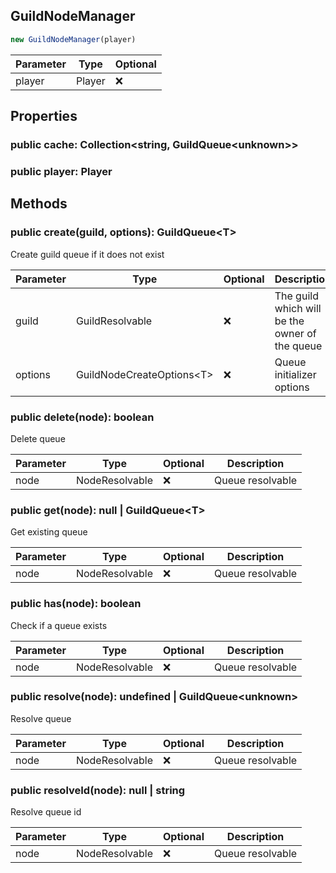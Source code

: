 ## GuildNodeManager


```typescript
new GuildNodeManager(player)
```
| Parameter | Type | Optional |
| ----------- | ----------- | ----------- |
| player | Player | ❌ |


## Properties
### public cache: Collection\<string, GuildQueue\<unknown>>

### public player: Player


## Methods
### public create(guild, options): GuildQueue\<T>
Create guild queue if it does not exist



| Parameter | Type | Optional | Description |
| ----------- | ----------- | ----------- | ----------- |
| guild | GuildResolvable | ❌ | The guild which will be the owner of the queue |
| options | GuildNodeCreateOptions\<T> | ❌ | Queue initializer options |
### public delete(node): boolean
Delete queue



| Parameter | Type | Optional | Description |
| ----------- | ----------- | ----------- | ----------- |
| node | NodeResolvable | ❌ | Queue resolvable |
### public get(node): null \| GuildQueue\<T>
Get existing queue



| Parameter | Type | Optional | Description |
| ----------- | ----------- | ----------- | ----------- |
| node | NodeResolvable | ❌ | Queue resolvable |
### public has(node): boolean
Check if a queue exists



| Parameter | Type | Optional | Description |
| ----------- | ----------- | ----------- | ----------- |
| node | NodeResolvable | ❌ | Queue resolvable |
### public resolve(node): undefined \| GuildQueue\<unknown>
Resolve queue



| Parameter | Type | Optional | Description |
| ----------- | ----------- | ----------- | ----------- |
| node | NodeResolvable | ❌ | Queue resolvable |
### public resolveId(node): null \| string
Resolve queue id



| Parameter | Type | Optional | Description |
| ----------- | ----------- | ----------- | ----------- |
| node | NodeResolvable | ❌ | Queue resolvable |